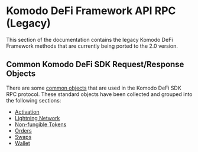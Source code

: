 
# Komodo DeFi Framework API RPC (Legacy)

This section of the documentation contains the legacy Komodo DeFi Framework methods that are currently being ported to the 2.0 version.

<TocForIndex />

## Common Komodo DeFi SDK Request/Response Objects

There are some [common objects](/komodo-defi-framework/api/common_structures/) that are used in the Komodo DeFi SDK RPC protocol. These standard objects have been collected and grouped into the following sections:

*   [Activation](/komodo-defi-framework/api/common_structures/activation/)
*   [Lightning Network](/komodo-defi-framework/api/common_structures/lightning/)
*   [Non-fungible Tokens](/komodo-defi-framework/api/common_structures/nfts/)
*   [Orders](/komodo-defi-framework/api/common_structures/orders/)
*   [Swaps](/komodo-defi-framework/api/common_structures/swaps/)
*   [Wallet](/komodo-defi-framework/api/common_structures/wallet/)
